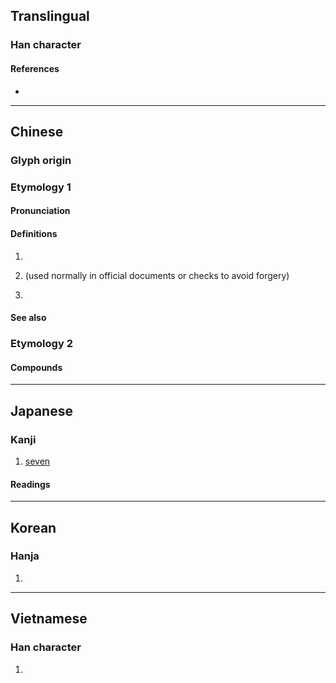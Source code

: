 {{also|漆}}
{{character info}}
==Translingual==

===Han character===
{{Han char|rn=75|rad=木|as=05|sn=9|four=34904|canj=EPD,XEPD|ids=⿱⿰氵七木}}

====References====
* {{Han ref|kx=0519.030|dkj=14620|dj=0907.020|hdz=21188.060|uh=67D2|ud=26578|bh=AC6D|bd=44141}}

----

==Chinese==
{{zh-forms}}

===Glyph origin===
{{Han etym}}

===Etymology 1===

====Pronunciation====
{{zh-pron
|m=qī
|c=cat1
|h=pfs=chhit
|md=chék
|mn=chhit/qz:chhiak
|mn_note=chhit - literary; chhiak - vernacular
|mc=y
|oc=y
|ma=
|mda=Cdo-fzho 7 (chék).ogg
|cat=num
}}

====Definitions====
{{zh-hanzi}}

# {{zh-alt-form|漆|tr=-}}
# {{lb|zh|financial}} {{zh-alt-form|七|[[seven]]|tr=-|dot=}} (used normally in official documents or checks to avoid forgery)
# {{surname|zh}}

====See also====
{{Chinese-numbers}}

===Etymology 2===
{{zh-see|𨳍|v}}

====Compounds====
{{zh-der|柒頭|柒頭皮|柒碌|柒吓柒吓|笨柒|笨撚柒|柒懵懵|柒撚懵懵|打柒|關……柒事}} {{attention|zh|probably move to canonical entries}}

{{zh-cat|Seven}}
{{cln|zh|numeral symbols|numerals}}

----

==Japanese==

===Kanji===
{{ja-kanji|grade=|rs=木05}}

# [[seven]]

====Readings====
{{ja-readings
|goon=[[しち]] (shichi)
|kanon=[[しつ]] (shitsu)
|kun=[[うるし]] (urushi)
}}

----

==Korean==

===Hanja===
{{ko-hanja|hangeul=칠|eumhun=|rv=chil|mr=ch'il|y=chil}}

# {{rfdef|ko|sort=木05}}

----

==Vietnamese==

===Han character===
{{vi-hantu|[[thất]]|rs=木05}}

# {{rfdef|vi|sort=木05}}